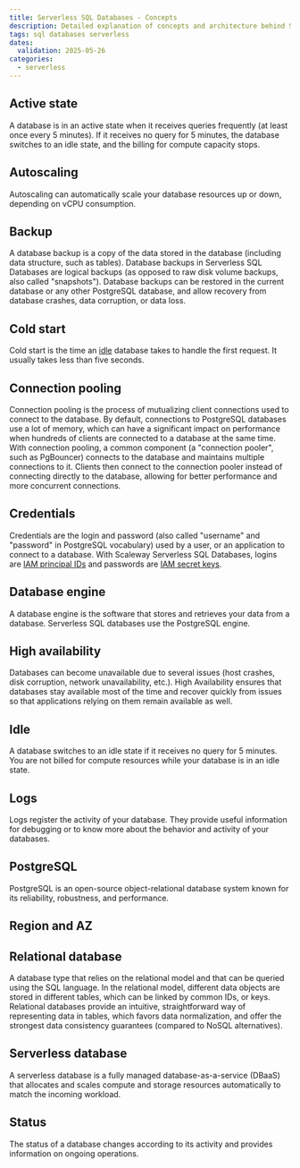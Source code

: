 ```yaml
---
title: Serverless SQL Databases - Concepts
description: Detailed explanation of concepts and architecture behind Scaleway's serverless SQL databases.
tags: sql databases serverless
dates:
  validation: 2025-05-26
categories:
  - serverless
---
```



## Active state

A database is in an active state when it receives queries frequently (at least once every 5 minutes). If it receives no query for 5 minutes, the database switches to an idle state, and the billing for compute capacity stops.

## Autoscaling

Autoscaling can automatically scale your database resources up or down, depending on vCPU consumption.

## Backup

A database backup is a copy of the data stored in the database (including data structure, such as tables). Database backups in Serverless SQL Databases are logical backups (as opposed to raw disk volume backups, also called "snapshots"). Database backups can be restored in the current database or any other PostgreSQL database, and allow recovery from database crashes, data corruption, or data loss.

## Cold start

Cold start is the time an [idle](#idle) database takes to handle the first request. It usually takes less than five seconds.

## Connection pooling

Connection pooling is the process of mutualizing client connections used to connect to the database. By default, connections to PostgreSQL databases use a lot of memory, which can have a significant impact on performance when hundreds of clients are connected to a database at the same time. With connection pooling, a common component (a "connection pooler", such as PgBouncer) connects to the database and maintains multiple connections to it. Clients then connect to the connection pooler instead of connecting directly to the database, allowing for better performance and more concurrent connections.  

## Credentials

Credentials are the login and password (also called "username" and "password" in PostgreSQL vocabulary) used by a user, or an application to connect to a database. With Scaleway Serverless SQL Databases, logins are [IAM principal IDs](/iam/concepts/#principal) and passwords are [IAM secret keys](/iam/concepts/#api-key).

## Database engine

A database engine is the software that stores and retrieves your data from a database. Serverless SQL databases use the PostgreSQL engine.

## High availability

Databases can become unavailable due to several issues (host crashes, disk corruption, network unavailability, etc.). High Availability ensures that databases stay available most of the time and recover quickly from issues so that applications relying on them remain available as well.

## Idle

A database switches to an idle state if it receives no query for 5 minutes. You are not billed for compute resources while your database is in an idle state.

## Logs

Logs register the activity of your database. They provide useful information for debugging or to know more about the behavior and activity of your databases.

## PostgreSQL

PostgreSQL is an open-source object-relational database system known for its reliability, robustness, and performance. 

## Region and AZ

<RegionAndAz />

## Relational database

A database type that relies on the relational model and that can be queried using the SQL language. In the relational model, different data objects are stored in different tables, which can be linked by common IDs, or keys. Relational databases provide an intuitive, straightforward way of representing data in tables, which favors data normalization, and offer the strongest data consistency guarantees (compared to NoSQL alternatives).

## Serverless database

A serverless database is a fully managed database-as-a-service (DBaaS) that allocates and scales compute and storage resources automatically to match the incoming workload.

## Status

The status of a database changes according to its activity and provides information on ongoing operations.